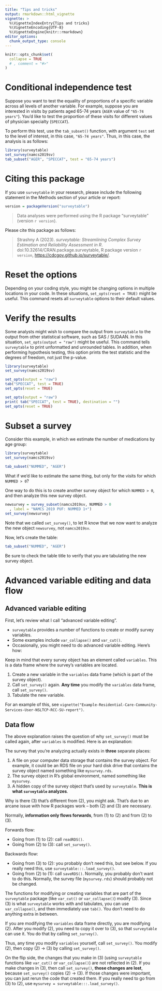 ```yaml
---
title: "Tips and tricks"
output: rmarkdown::html_vignette
vignette: >
  %\VignetteIndexEntry{Tips and tricks}
  %\VignetteEncoding{UTF-8}
  %\VignetteEngine{knitr::rmarkdown}
editor_options: 
  chunk_output_type: console
---
```


```r
knitr::opts_chunk$set(
  collapse = TRUE
  # , comment = "#>"
)
```

# Conditional independence test

Suppose you want to test the equality of proportions of a specific variable across all levels of another variable. For example, suppose you are interested in visits by patients aged 65-74 years (`AGER` value of `"65-74 years"`). You'd like to test the proportion of these visits for different values of physician specialty (`SPECCAT`). 

To perform this test, use the `tab_subset()` function, with argument `test` set to the level of interest, in this case, `"65-74 years"`. Thus, in this case, the analysis is as follows:

```r
library(surveytable)
set_survey(namcs2019sv)
tab_subset("AGER", "SPECCAT", test = "65-74 years")
```

# Citing this package

If you use `surveytable` in your research, please include the following statement in the Methods section of your article or report:

```r
version = packageVersion("surveytable")
```

> Data analyses were performed using the R package "surveytable" (version `r version`).

Please cite this package as follows:

> Strashny A (2023). _surveytable: Streamlining Complex Survey Estimation and Reliability Assessment in R_. doi:10.32614/CRAN.package.surveytable, R package version `r version`, <https://cdcgov.github.io/surveytable/>.


# Reset the options

Depending on your coding style, you might be changing options in multiple locations in your code. In these situations, `set_opts(reset = TRUE)` might be useful. This command resets all `surveytable` options to their default values. 

# Verify the results

Some analysts might wish to compare the output from `surveytable` to the output from other statistical software, such as SAS / SUDAAN. In this situation, `set_opts(output = "raw")` might be useful. This command tells `surveytable` to print unformatted and unrounded tables. In addition, when performing hypothesis testing, this option prints the test statistic and the degrees of freedom, not just the p-value. 

```r
library(surveytable)
set_survey(namcs2019sv)
```
```r
set_opts(output = "raw")
tab("SPECCAT", test = TRUE)
set_opts(reset = TRUE)
```
```r
set_opts(output = "raw")
print( tab("SPECCAT", test = TRUE), destination = "")
set_opts(reset = TRUE)
```


# Subset a survey

Consider this example, in which we estimate the number of medications by age group:

```r
library(surveytable)
set_survey(namcs2019sv)
```

```r
tab_subset("NUMMED", "AGER")
```

What if we'd like to estimate the same thing, but only for the visits for which `NUMMED > 0`?

One way to do this is to create another survey object for which `NUMMED > 0`, and then analyze this new survey object. 

```r
newsurvey = survey_subset(namcs2019sv, NUMMED > 0
  , label = "NAMCS 2019 PUF: NUMMED 1+")
set_survey(newsurvey)
```

Note that we called `set_survey()`, to let R know that we now want to analyze the new object `newsurvey`, not `namcs2019sv`. 

Now, let's create the table:

```r
tab_subset("NUMMED", "AGER")
```

Be sure to check the table title to verify that you are tabulating the new survey object. 

# Advanced variable editing and data flow

## Advanced variable editing

First, let's review what I call "advanced variable editing".

* `surveytable` provides a number of functions to create or modify survey variables. 
* Some examples include `var_collapse()` and `var_cut()`.
* Occasionally, you might need to do advanced variable editing. Here's how:

Keep in mind that every survey object has an element called `variables`. This is a data frame where the survey's variables are located. 

1. Create a new variable in the `variables` data frame (which is part of the survey object).
2. Call `set_survey()` again. **Any time** you modify the `variables` data frame, call `set_survey()`.
3. Tabulate the new variable.

For an example of this, see `vignette("Example-Residential-Care-Community-Services-User-NSLTCP-RCC-SU-report")`.

## Data flow

The above explanation raises the question of why `set_survey()` must be called again, after `variables` is modified. Here is an explanation:

The survey that you're analyzing actually exists in **three** separate places: 

1. A file on your computer data storage that contains the survey object. For example, it could be an RDS file on your hard disk drive that contains the survey object named something like `mysurvey.rds`.
2. The survey object in R's global environment, named something like `mysurvey`.
3. A hidden copy of the survey object that's used by `surveytable`. **This is what `surveytable` analyzes**. 

Why is there (3) that's different from (2), you might ask. That's due to an arcane issue with how R packages work -- both (2) and (3) are necessary. 

Normally, **information only flows forwards**, from (1) to (2) and from (2) to (3). 

Forwards flow:

* Going from (1) to (2): call `readRDS()`.
* Going from (2) to (3): call `set_survey()`.

Backwards flow:

* Going from (3) to (2): you probably don't need this, but see below. If you really need this, use `surveytable:::.load_survey()`.
* Going from (2) to (1): call `saveRDS()`. Normally, you probably don't want to do this. Normally, the survey file (`mysurvey.rds`) should probably not be changed. 

The functions for modifying or creating variables that are part of the `surveytable` package (like `var_cut()` or `var_collapse()`) modify (3). Since (3) is what `surveytable` works with and tabulates, you can use `var_collapse()`, and then immediately use `tab()`. You don't need to do anything extra in between. 

If you are modifying the `variables` data frame directly, you are modifying (2). After you modify (2), you need to copy it over to (3), so that `surveytable` can use it. You do that by calling `set_survey()`. 

Thus, any time you modify `variables` yourself, call `set_survey()`. You modify (2), then copy (2) -> (3) by calling `set_survey()`. 

On the flip side, the changes that you make in (3) (using `surveytable` functions like `var_cut()` or `var_collapse()`) are not reflected in (2). If you make changes in (3), then call `set_survey()`, **those changes are lost**, because `set_survey()` copies (2) -> (3). If those changes were important, you can just rerun the code that created them. If you really need to go from (3) to (2), use `mysurvey = surveytable:::.load_survey()`.

